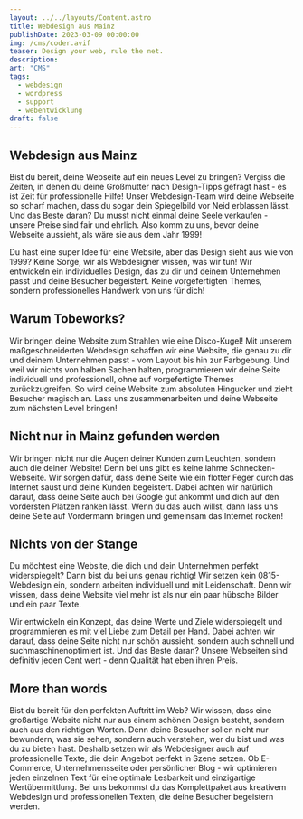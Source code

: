 ```yaml
---
layout: ../../layouts/Content.astro
title: Webdesign aus Mainz
publishDate: 2023-03-09 00:00:00
img: /cms/coder.avif
teaser: Design your web, rule the net.
description:
art: "CMS" 
tags:
  - webdesign
  - wordpress
  - support
  - webentwicklung
draft: false
---
```


## Webdesign aus Mainz
Bist du bereit, deine Webseite auf ein neues Level zu bringen? Vergiss die Zeiten, in denen du deine Großmutter nach Design-Tipps gefragt hast - es ist Zeit für professionelle Hilfe! Unser Webdesign-Team wird deine Webseite so scharf machen, dass du sogar dein Spiegelbild vor Neid erblassen lässt. Und das Beste daran? Du musst nicht einmal deine Seele verkaufen - unsere Preise sind fair und ehrlich. Also komm zu uns, bevor deine Webseite aussieht, als wäre sie aus dem Jahr 1999!

Du hast eine super Idee für eine Website, aber das Design sieht aus wie von 1999? Keine Sorge, wir als Webdesigner wissen, was wir tun! Wir entwickeln ein individuelles Design, das zu dir und deinem Unternehmen passt und deine Besucher begeistert. Keine vorgefertigten Themes, sondern professionelles Handwerk von uns für dich!

<ImageWD />
<CTA classes="mb-5 p-3 text-center" />

## Warum Tobeworks? 
Wir bringen deine Website zum Strahlen wie eine Disco-Kugel! Mit unserem maßgeschneiderten Webdesign schaffen wir eine Website, die genau zu dir und deinem Unternehmen passt - vom Layout bis hin zur Farbgebung. Und weil wir nichts von halben Sachen halten, programmieren wir deine Seite individuell und professionell, ohne auf vorgefertigte Themes zurückzugreifen. So wird deine Website zum absoluten Hingucker und zieht Besucher magisch an. Lass uns zusammenarbeiten und deine Webseite zum nächsten Level bringen!


## Nicht nur in Mainz gefunden werden
Wir bringen nicht nur die Augen deiner Kunden zum Leuchten, sondern auch die deiner Website! Denn bei uns gibt es keine lahme Schnecken-Webseite. Wir sorgen dafür, dass deine Seite wie ein flotter Feger durch das Internet saust und deine Kunden begeistert. Dabei achten wir natürlich darauf, dass deine Seite auch bei Google gut ankommt und dich auf den vordersten Plätzen ranken lässt. Wenn du das auch willst, dann lass uns deine Seite auf Vordermann bringen und gemeinsam das Internet rocken!

 <ImageWD />
<CTA classes="mb-5 p-3 text-center" />


## Nichts von der Stange
Du möchtest eine Website, die dich und dein Unternehmen perfekt widerspiegelt? Dann bist du bei uns genau richtig! Wir setzen kein 0815-Webdesign ein, sondern arbeiten individuell und mit Leidenschaft. Denn wir wissen, dass deine Website viel mehr ist als nur ein paar hübsche Bilder und ein paar Texte.

Wir entwickeln ein Konzept, das deine Werte und Ziele widerspiegelt und programmieren es mit viel Liebe zum Detail per Hand. Dabei achten wir darauf, dass deine Seite nicht nur schön aussieht, sondern auch schnell und suchmaschinenoptimiert ist. Und das Beste daran? Unsere Webseiten sind definitiv jeden Cent wert - denn Qualität hat eben ihren Preis.

 <ImageWD />
<CTA classes="mb-5 mt-0 p-3 text-center" />


## More than words
Bist du bereit für den perfekten Auftritt im Web? Wir wissen, dass eine großartige Website nicht nur aus einem schönen Design besteht, sondern auch aus den richtigen Worten. Denn deine Besucher sollen nicht nur bewundern, was sie sehen, sondern auch verstehen, wer du bist und was du zu bieten hast. Deshalb setzen wir als Webdesigner auch auf professionelle Texte, die dein Angebot perfekt in Szene setzen. Ob E-Commerce, Unternehmensseite oder persönlicher Blog - wir optimieren jeden einzelnen Text für eine optimale Lesbarkeit und einzigartige Wertübermittlung. Bei uns bekommst du das Komplettpaket aus kreativem Webdesign und professionellen Texten, die deine Besucher begeistern werden.

 <ImageWD />
<CTA classes="mb-5 mt-0 p-3 text-center" />
